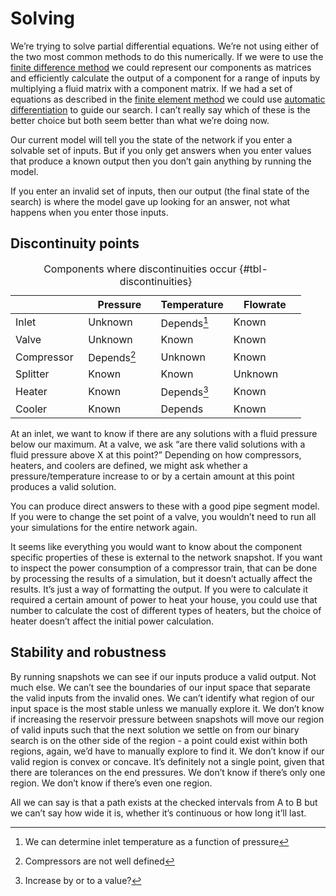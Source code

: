 # Solving {#sec-solving}

We're trying to solve partial differential equations. We're not using either of the two most common methods to do this numerically. If we were to use the [finite difference method](https://en.wikipedia.org/wiki/Finite_difference_method) we could represent our components as matrices and efficiently calculate the output of a component for a range of inputs by multiplying a fluid matrix with a component matrix. If we had a set of equations as described in the [finite element method](https://en.wikipedia.org/wiki/Finite_element_method) we could use [automatic differentiation](https://www.youtube.com/watch?v=vAp6nUMrKYg) to guide our search. I can't really say which of these is the better choice but both seem better than what we're doing now.

Our current model will tell you the state of the network if you enter a solvable set of inputs. But if you only get answers when you enter values that produce a known output then you don't gain anything by running the model.

If you enter an invalid set of inputs, then our output (the final state of the search) is where the model gave up looking for an answer, not what happens when you enter those inputs.

## Discontinuity points

| | Pressure | Temperature | Flowrate |
| - | - | - | - |
| Inlet | Unknown | Depends^[We can determine inlet temperature as a function of pressure] | Known |
| Valve | Unknown | Known | Known |
| Compressor | Depends^[Compressors are not well defined] | Unknown | Known |
| Splitter | Known | Known | Unknown |
| Heater | Known | Depends^[Increase by or to a value?] | Known |
| Cooler | Known | Depends | Known |

: Components where discontinuities occur {#tbl-discontinuities}

At an inlet, we want to know if there are any solutions with a fluid pressure below our maximum. At a valve, we ask "are there valid solutions with a fluid pressure above X at this point?" Depending on how compressors, heaters, and coolers are defined, we might ask whether a pressure/temperature increase to or by a certain amount at this point produces a valid solution.

You can produce direct answers to these with a good pipe segment model. If you were to change the set point of a valve, you wouldn't need to run all your simulations for the entire network again.

It seems like everything you would want to know about the component specific properties of these is external to the network snapshot. If you want to inspect the power consumption of a compressor train, that can be done by processing the results of a simulation, but it doesn't actually affect the results. It's just a way of formatting the output. If you were to calculate it required a certain amount of power to heat your house, you could use that number to calculate the cost of different types of heaters, but the choice of heater doesn't affect the initial power calculation.

## Stability and robustness

By running snapshots we can see if our inputs produce a valid output. Not much else. We can't see the boundaries of our input space that separate the valid inputs from the invalid ones. We can't identify what region of our input space is the most stable unless we manually explore it. We don't know if increasing the reservoir pressure between snapshots will move our region of valid inputs such that the next solution we settle on from our binary search is on the other side of the region - a point could exist within both regions, again, we'd have to manually explore to find it. We don't know if our valid region is convex or concave. It's definitely not a single point, given that there are tolerances on the end pressures. We don't know if there's only one region. We don't know if there's even one region.

All we can say is that a path exists at the checked intervals from A to B but we can't say how wide it is, whether it's continuous or how long it'll last.